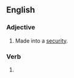 ==English==

===Adjective===
{{en-adj|-}}

# Made into a [[security]].

===Verb===
{{head|en|verb form}}

# {{en-past of|securitize}}